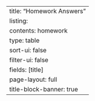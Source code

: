 ---
title: "Homework Answers"
listing:
  contents: homework
  type: table
  sort-ui: false
  filter-ui: false
  fields: [title]
page-layout: full
title-block-banner: true
---